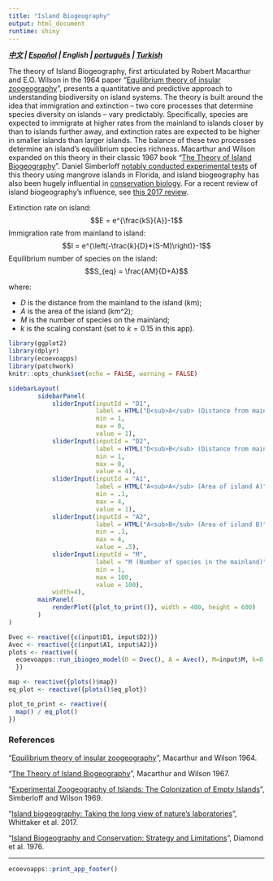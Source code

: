 ```yaml
---
title: "Island Biogeography"
output: html_document
runtime: shiny
---
```


***[中文](https://ecoevoapps.shinyapps.io/island_biogeography_ch) |  [Español](https://ecoevoapps.shinyapps.io/island_biogeography_es) | English |  [português](https://ecoevoapps.shinyapps.io/island_biogeography_pt) |  [Turkish](https://ecoevoapps.shinyapps.io/island_biogeography_tk)  ***

The theory of Island Biogeography, first articulated by Robert Macarthur and E.O. Wilson in the 1964 paper "[Equilibrium theory of insular zoogeography](https://onlinelibrary.wiley.com/doi/pdf/10.1111/j.1558-5646.1963.tb03295.x)", presents a quantitative and predictive approach to understanding biodiversity on island systems. The theory is built around the idea that immigration and extinction -- two core processes that determine species diversity on islands -- vary predictably. Specifically, species are expected to immigrate at higher rates from the mainland to islands closer by than to islands further away, and extinction rates are expected to be higher in smaller islands than larger islands. The balance of these two processes determine an island's equilibrium species richness. Macarthur and Wilson expanded on this theory in their classic 1967 book "[The Theory of Island Biogeography](https://en.wikipedia.org/wiki/The_Theory_of_Island_Biogeography)". Daniel Simberloff [notably conducted experimental tests](https://esajournals.onlinelibrary.wiley.com/doi/abs/10.2307/1934856) of this theory using mangrove islands in Florida, and island biogeography has also been hugely influential in [conservation biology](https://www.jstor.org/stable/1742652). For a recent review of island biogeography's influence, see [this 2017 review](https://science.sciencemag.org/content/357/6354/eaam8326).

Extinction rate on island:
$$E = e^{\frac{kS}{A}}-1$$
Immigration rate from mainland to island:
$$I = e^{\left(-\frac{k}{D}*(S-M)\right)}-1$$
Equilibrium number of species on the island:  
$$S_{eq} = \frac{AM}{D+A}$$

where:

- $D$ is the distance from the mainland to the island (km);  
- $A$ is the area of the island (km^2);  
- $M$ is the number of species on the mainland;  
- $k$ is the scaling constant (set to $k=0.15$ in this app).




```r
library(ggplot2)
library(dplyr)
library(ecoevoapps)
library(patchwork)
knitr::opts_chunk$set(echo = FALSE, warning = FALSE)
```

```r
sidebarLayout(
        sidebarPanel(
            sliderInput(inputId = "D1",
                        label = HTML("D<sub>A</sub> (Distance from mainland to Island A)"),
                        min = 1,
                        max = 8,
                        value = 1),
            sliderInput(inputId = "D2",
                        label = HTML("D<sub>B</sub> (Distance from mainland to Island B)"),
                        min = 1,
                        max = 8,
                        value = 4),            
            sliderInput(inputId = "A1",
                        label = HTML("A<sub>A</sub> (Area of island A)"),
                        min = .1,
                        max = 4,
                        value = 1),
            sliderInput(inputId = "A2",
                        label = HTML("A<sub>B</sub> (Area of island B)"),
                        min = .1,
                        max = 4,
                        value = .5),
            sliderInput(inputId = "M",
                        label = "M (Number of species in the mainland)",
                        min = 1,
                        max = 100,
                        value = 100),
            width=4),
        mainPanel(
            renderPlot({plot_to_print()}, width = 400, height = 600)
        )
)

Dvec <- reactive({c(input$D1, input$D2)})
Avec <- reactive({c(input$A1, input$A2)})
plots <- reactive({
  ecoevoapps::run_ibiogeo_model(D = Dvec(), A = Avec(), M=input$M, k=0.015)
  })

map <- reactive({plots()$map})
eq_plot <- reactive({plots()$eq_plot})

plot_to_print <- reactive({
  map() / eq_plot()
})

```

### References 

"[Equilibrium theory of insular zoogeography](https://onlinelibrary.wiley.com/doi/pdf/10.1111/j.1558-5646.1963.tb03295.x)", Macarthur and Wilson 1964.  

"[The Theory of Island Biogeography](https://en.wikipedia.org/wiki/The_Theory_of_Island_Biogeography)", Macarthur and Wilson 1967. 

"[Experimental Zoogeography of Islands: The Colonization of Empty Islands](https://esajournals.onlinelibrary.wiley.com/doi/abs/10.2307/1934856)", Simberloff and Wilson 1969.  

"[Island biogeography: Taking the long view of nature’s laboratories](https://science.sciencemag.org/content/357/6354/eaam8326)", Whittaker et al. 2017. 

"[Island Biogeography and Conservation: Strategy and Limitations](https://www.jstor.org/stable/1742652)", Diamond et al. 1976. 


-------------


```r
ecoevoapps::print_app_footer()
```
